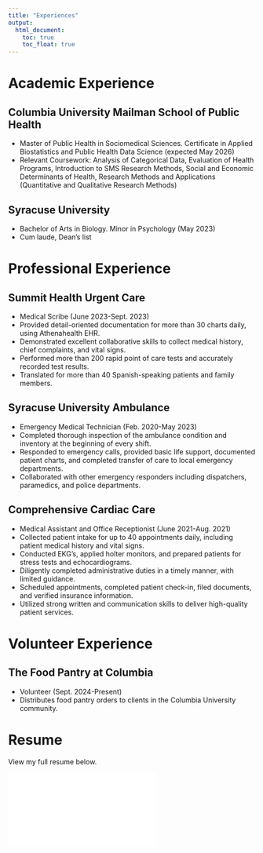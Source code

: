 ```yaml
---
title: "Experiences"
output: 
  html_document:
    toc: true
    toc_float: true
---
```


# Academic Experience
## Columbia University Mailman School of Public Health
- Master of Public Health in Sociomedical Sciences. Certificate in Applied Biostatistics and Public Health Data Science (expected May 2026)					            
- Relevant Coursework: Analysis of Categorical Data, Evaluation of Health Programs, Introduction to SMS Research Methods, Social and Economic Determinants of Health, Research Methods and Applications (Quantitative and Qualitative Research Methods) 

## Syracuse University
- Bachelor of Arts in Biology. Minor in Psychology (May 2023)
- Cum laude, Dean’s list   



# Professional Experience
## Summit Health Urgent Care
- Medical Scribe (June 2023-Sept. 2023)	
- Provided detail-oriented documentation for more than 30 charts daily, using Athenahealth EHR. 
- Demonstrated excellent collaborative skills to collect medical history, chief complaints, and vital signs. 
- Performed more than 200 rapid point of care tests and accurately recorded test results. 
- Translated for more than 40 Spanish-speaking patients and family members.  

## Syracuse University Ambulance
- Emergency Medical Technician (Feb. 2020-May 2023) 
- Completed thorough inspection of the ambulance condition and inventory at the beginning of every shift.  
- Responded to emergency calls, provided basic life support, documented patient charts, and completed transfer of care to local emergency departments. 
- Collaborated with other emergency responders including dispatchers, paramedics, and police departments.  

## Comprehensive Cardiac Care
- Medical Assistant and Office Receptionist (June 2021-Aug. 2021)
- Collected patient intake for up to 40 appointments daily, including patient medical history and vital signs. 
- Conducted EKG’s, applied holter monitors, and prepared patients for stress tests and echocardiograms. 
- Diligently completed administrative duties in a timely manner, with limited guidance.
- Scheduled appointments, completed patient check-in, filed documents, and verified insurance information. 
- Utilized strong written and communication skills to deliver high-quality patient services.  

# Volunteer Experience
## The Food Pantry at Columbia
- Volunteer (Sept. 2024-Present)
- Distributes food pantry orders to clients in the Columbia University community.

# Resume
View my full resume below.

![](files/Diane_Benites_Resume_1.pdf)

